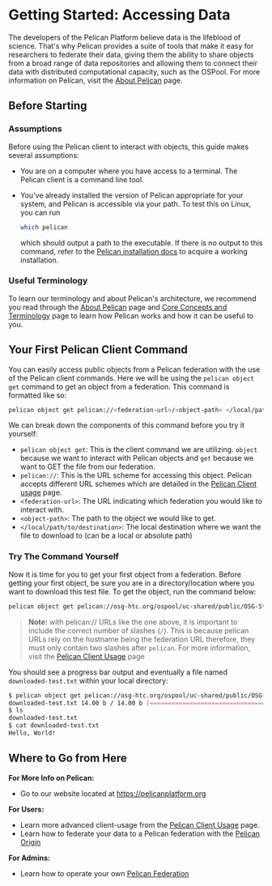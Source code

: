 # Getting Started: Accessing Data
The developers of the Pelican Platform believe data is the lifeblood of science. That's why Pelican provides a suite of tools that make it easy for researchers to federate their data, giving them the ability to share objects from a broad range of data repositories and allowing them to connect their data with distributed computational capacity, such as the OSPool. For more information on Pelican, visit the [About Pelican](../index.mdx) page.

## Before Starting

### Assumptions

Before using the Pelican client to interact with objects, this guide makes several assumptions:

- You are on a computer where you have access to a terminal. The Pelican client is a command line tool.
- You've already installed the version of Pelican appropriate for your system, and Pelican is accessible via your path. To test this on Linux, you can run

  ```bash copy
  which pelican
  ```
  which should output a path to the executable. If there is no output to this command, refer to the [Pelican installation docs](../install.mdx) to acquire a working installation.

### Useful Terminology

To learn our terminology and about Pelican's architecture, we recommend you read through the [About Pelican](../index.mdx) page and [Core Concepts and Terminology](../core-concepts.mdx) page to learn how Pelican works and how it can be useful to you.

## Your First Pelican Client Command
You can easily access public objects from a Pelican federation with the use of the Pelican client commands. Here we will be using the `pelican object get` command to get an object from a federation. This command is formatted like so:

```bash
pelican object get pelican://<federation-url>/<object-path> </local/path/to/destination>
```

We can break down the components of this command before you try it yourself:
- `pelican object get`: This is the client command we are utilizing. `object` because we want to interact with Pelican objects and `get` because we want to GET the file from our federation.
- `pelican://`: This is the URL scheme for accessing this object. Pelican accepts different URL schemes which are detailed in the [Pelican Client usage](./client_usage.mdx#the-different-pelican-url-schemes) page.
- `<federation-url>`: The URL indicating which federation you would like to interact with.
- `<object-path>`: The path to the object we would like to get.
- `</local/path/to/destination>`: The local destination where we want the file to download to (can be a local or absolute path)

### Try The Command Yourself
Now it is time for you to get your first object from a federation. Before getting your first object, be sure you are in a directory/location where you want to download this test file. To get the object, run the command below:

```bash copy
pelican object get pelican://osg-htc.org/ospool/uc-shared/public/OSG-Staff/validation/test.txt downloaded-test.txt
```

>**Note:** with pelican:// URLs like the one above, it is important to include the correct number of slashes (`/`). This is because pelican URLs rely on the hostname being the federation URL therefore, they must only contain two slashes after `pelican`. For more information, visit the [Pelican Client Usage](../getting-data-with-pelican/client.mdx#the-different-pelican-url-schemes) page

You should see a progress bar output and eventually a file named `downloaded-test.txt` within your local directory:

```bash
$ pelican object get pelican://osg-htc.org/ospool/uc-shared/public/OSG-Staff/validation/test.txt downloaded-test.txt
downloaded-test.txt 14.00 b / 14.00 b [==============================================================================] Done!
$ ls
downloaded-test.txt
$ cat downloaded-test.txt
Hello, World!
```

## Where to Go from Here
**For More Info on Pelican:**
- Go to our website located at https://pelicanplatform.org

**For Users:**
- Learn more advanced client-usage from the [Pelican Client Usage](../getting-data-with-pelican/client.mdx) page.
- Learn how to federate your data to a Pelican federation with the [Pelican Origin](../federating-your-data.mdx)

**For Admins:**
- Learn how to operate your own [Pelican Federation](../operating-a-federation.mdx)

